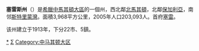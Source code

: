 {{unreferenced|time=2014-8-15}} 
{{Infobox Pref GR
|name = 塞雷斯
|name_local = Νομός Σερρών
|flag_periph = Flag of Greek Macedonia.svg
|image_map =  GreeceSerres.png
|periph = [[中馬其頓|中馬其頓]] 
|capital = [[塞雷_(塞雷斯州)|塞雷]]
|population = 203093 
|population_as_of = 2005
|pop_rank = 11th
|popdens_rank = 28th
|area = 3968 
|area_rank = 8th
|postal_code = 62x xx
|area_code = (+30) 232x0
|licence = EP
|provinces = 4
|municip = 22
|commun = 5
|ISO = GR-62
|website = [http://www.naserron.gr www.naserron.gr]
|munic_map = Serres.png
}}
'''塞雷斯州'''（{{lang-el|Νομός Σερρών}}）是[[希臘|希臘]][[中馬其頓大區|中馬其頓大區]]的一個州，西北鄰[[北馬其頓|北馬其頓]]，北鄰[[保加利亞|保加利亞]]，南邻[[斯特里蒙灣|斯特里蒙灣]]。面積3,968平方公里，2005年人口203,093人。首府[[塞雷_(塞雷斯州)|塞雷]]。

该州建立于1913年，下分22市、5鎮。

[[Category:塞雷斯州|*]]
[[Category:希臘州份|Σ]]
[[Category:中马其顿大区|Category:中马其顿大区]]